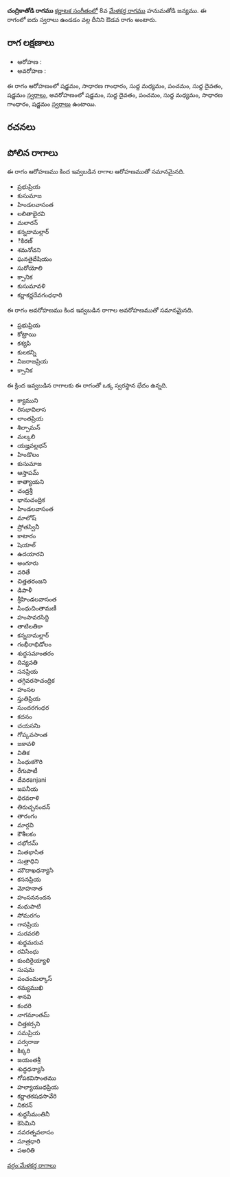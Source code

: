 {{Infobox ragam
	| name          	= చంద్రికాతోడి
	| synonym	    	= 
	| mela          	= 
	| chakra        	= 
	| janaka        	= 
	| type          	= ఔడవ
	| arohanam      	= {{svaraC|S|G2|M1|P|D1|S'}} 
	| avarohanam    	= {{svaraC|S'|D1|P|M1|G2|S}}
	| jeeva         	=
	| chhaya        	=
	| nyasa         	=
	| vishesha      	= 
	| equivalent  		= 
}}
{{కర్ణాటక సంగీత రాగాలు}}
'''చంద్రికాతోడి రాగము''' [[కర్ణాటక సంగీతం]]లో 8వ [[మేళకర్త రాగము]] హనుమతోడి జన్యము.  ఈ రాగంలో ఐదు స్వరాలు ఉండడం వల్ల దీనిని ఔడవ రాగం అంటారు.


==రాగ లక్షణాలు==


* ఆరోహణ : {{svaraC|S|G2|M1|P|D1|S'}} 
* అవరోహణ : {{svaraC|S'|D1|P|M1|G2|S}}

ఈ రాగం ఆరోహణంలో షడ్జమం, సాధారణ గాంధారం, సుద్ద మధ్యమం, పంచమం, సుద్ద దైవతం, షడ్జమం [[స్వరాలు]], అవరోహణంలో షడ్జమం, సుద్ద దైవతం, పంచమం, సుద్ద మధ్యమం, సాధారణ గాంధారం, షడ్జమం [[స్వరాలు]] ఉంటాయి.

==రచనలు==



==పోలిన రాగాలు==
ఈ రాగం ఆరోహణము కింద ఇవ్వబడిన రాగాల ఆరోహణముతో సమానమైనది.
* ప్రభుప్రియ
* కుసుమాజ
* హిండలవాసంత
* లలితాభైరవి
* మలారన్
* కన్నదామల్లార్
* ికిరణ్
* శమనోచని
* ఘనతైదేషియం
* సురోయోలి
* క్సానిక
* కుసుమావళి
* కర్ణాకర్ణదేవగంధధారి

ఈ రాగం అవరోహణము కింద ఇవ్వబడిన రాగాల అవరోహణముతో సమానమైనది.
* ప్రభుప్రియ
* కోట్రాయి
* కశ్యపి
* కులకన్ని
* నిజరాజప్రియ
* క్సానిక

ఈ క్రింద ఇవ్వబడిన రాగాలకు ఈ రాగంతో ఒక్క స్వరస్థాన భేదం ఉన్నది.
* క్యాముని
* రిసభావిలాస
* లాంతప్రియ
* శిల్పామన్
* మల్కలి
* యజ్హవల్లభన్
* హిండొలం
* కుసుమాజ
* ఆస్తాపమ్
* కాత్యాయని
* చంద్రశ్రీ
* భానుచంద్రిక
* హిండలవాసంత
* మాలోష్
* ష్రోతస్వినీ
* కాటారం
* షెయాల్
* ఉదయారవి
* అంగూరు
* వరితే
* చిత్తతరంజని
* డిపాళీ
* శ్రీహిండలవాసంత
* సింధుచింతామణీ
* హంసావరసిద్ధి
* తాటిలతికా
* కన్నదామల్లార్
* గంభీరాభిడోలం
* శుద్ధసమాంతరం
* దివ్యవతి
* సనప్రియ
* తగ్గివరసాచంద్రిక
* హంసల
* స్తుతిప్రియ
* సుందరగంధర
* కదనం
* చయసనిు
* గోప్కవసాంత
* జకావళి
* వితిక
* సింధుకగౌరి
* రేగుపాటీ
* దేవరanjani
* జపనీయ
* ధిరవరాళి
* తిరుచ్చనందన్
* తారంగం
* మార్గవి
* కౌశీలకం
* దభోదమ్
* మితభాసిత
* సుత్రాధిని
* మౌదాఖధన్యాసి
* కసనప్రియ
* మోహనాత
* హంసననందన
* మధుపాటి
* సోమరగం
* గానప్రియ
* సురవరలి
* శుధ్ధమరువ
* రవిసింధు
* కుందిరైయ్యాళి
* సుషమ
* పంచంమల్కాస్
* రమ్యముఖి
* శానవి
* కందరి
* నాగమాంతమ్
* చిత్తకర్సని
* సమప్రియ
* పర్వరాజు
* కిక్కరి
* జయంతశ్రీ
* శుద్ధధన్యాసి
* గోపకవిసాంతము
* హల్యాయుధప్రియ
* కర్ణాతకషధసావేరి
* నికరన్
* శుధ్ధసీమంతినీ
* కెసెమిని
* నవరత్నవలాసం
* సూత్రధారి
* పఅరితి



[[వర్గం:మేళకర్త రాగాలు]]